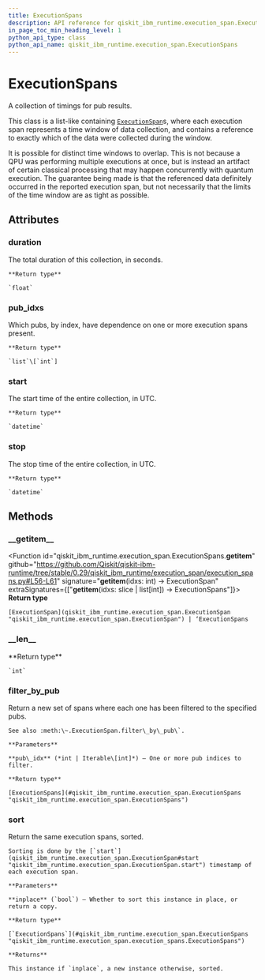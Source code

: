 ```yaml
---
title: ExecutionSpans
description: API reference for qiskit_ibm_runtime.execution_span.ExecutionSpans
in_page_toc_min_heading_level: 1
python_api_type: class
python_api_name: qiskit_ibm_runtime.execution_span.ExecutionSpans
---
```


# ExecutionSpans

<Class id="qiskit_ibm_runtime.execution_span.ExecutionSpans" isDedicatedPage={true} github="https://github.com/Qiskit/qiskit-ibm-runtime/tree/stable/0.29/qiskit_ibm_runtime/execution_span/execution_spans.py#L23-L115" signature="ExecutionSpans(spans)" modifiers="class">
  A collection of timings for pub results.

  This class is a list-like containing [`ExecutionSpan`](qiskit_ibm_runtime.execution_span.ExecutionSpan "qiskit_ibm_runtime.execution_span.ExecutionSpan")s, where each execution span represents a time window of data collection, and contains a reference to exactly which of the data were collected during the window.

  It is possible for distinct time windows to overlap. This is not because a QPU was performing multiple executions at once, but is instead an artifact of certain classical processing that may happen concurrently with quantum execution. The guarantee being made is that the referenced data definitely occurred in the reported execution span, but not necessarily that the limits of the time window are as tight as possible.

  ## Attributes

  ### duration

  <Attribute id="qiskit_ibm_runtime.execution_span.ExecutionSpans.duration">
    The total duration of this collection, in seconds.

    **Return type**

    `float`
  </Attribute>

  ### pub\_idxs

  <Attribute id="qiskit_ibm_runtime.execution_span.ExecutionSpans.pub_idxs">
    Which pubs, by index, have dependence on one or more execution spans present.

    **Return type**

    `list`\[`int`]
  </Attribute>

  ### start

  <Attribute id="qiskit_ibm_runtime.execution_span.ExecutionSpans.start">
    The start time of the entire collection, in UTC.

    **Return type**

    `datetime`
  </Attribute>

  ### stop

  <Attribute id="qiskit_ibm_runtime.execution_span.ExecutionSpans.stop">
    The stop time of the entire collection, in UTC.

    **Return type**

    `datetime`
  </Attribute>

  ## Methods

  ### \_\_getitem\_\_

  <Function id="qiskit_ibm_runtime.execution_span.ExecutionSpans.__getitem__" github="https://github.com/Qiskit/qiskit-ibm-runtime/tree/stable/0.29/qiskit_ibm_runtime/execution_span/execution_spans.py#L56-L61" signature="__getitem__(idxs: int) → ExecutionSpan" extraSignatures={["__getitem__(idxs: slice | list[int]) → ExecutionSpans"]}>
    **Return type**

    [ExecutionSpan](qiskit_ibm_runtime.execution_span.ExecutionSpan "qiskit_ibm_runtime.execution_span.ExecutionSpan") | ‘ExecutionSpans
  </Function>

  ### \_\_len\_\_

  <Function id="qiskit_ibm_runtime.execution_span.ExecutionSpans.__len__" github="https://github.com/Qiskit/qiskit-ibm-runtime/tree/stable/0.29/qiskit_ibm_runtime/execution_span/execution_spans.py#L47-L48" signature="__len__()">
    **Return type**

    `int`
  </Function>

  ### filter\_by\_pub

  <Function id="qiskit_ibm_runtime.execution_span.ExecutionSpans.filter_by_pub" github="https://github.com/Qiskit/qiskit-ibm-runtime/tree/stable/0.29/qiskit_ibm_runtime/execution_span/execution_spans.py#L92-L100" signature="filter_by_pub(pub_idx)">
    Return a new set of spans where each one has been filtered to the specified pubs.

    See also :meth:\~.ExecutionSpan.filter\_by\_pub\`.

    **Parameters**

    **pub\_idx** (*int | Iterable\[int]*) – One or more pub indices to filter.

    **Return type**

    [ExecutionSpans](#qiskit_ibm_runtime.execution_span.ExecutionSpans "qiskit_ibm_runtime.execution_span.ExecutionSpans")
  </Function>

  ### sort

  <Function id="qiskit_ibm_runtime.execution_span.ExecutionSpans.sort" github="https://github.com/Qiskit/qiskit-ibm-runtime/tree/stable/0.29/qiskit_ibm_runtime/execution_span/execution_spans.py#L102-L115" signature="sort(inplace=True)">
    Return the same execution spans, sorted.

    Sorting is done by the [`start`](qiskit_ibm_runtime.execution_span.ExecutionSpan#start "qiskit_ibm_runtime.execution_span.ExecutionSpan.start") timestamp of each execution span.

    **Parameters**

    **inplace** (`bool`) – Whether to sort this instance in place, or return a copy.

    **Return type**

    [`ExecutionSpans`](#qiskit_ibm_runtime.execution_span.ExecutionSpans "qiskit_ibm_runtime.execution_span.execution_spans.ExecutionSpans")

    **Returns**

    This instance if `inplace`, a new instance otherwise, sorted.
  </Function>
</Class>

